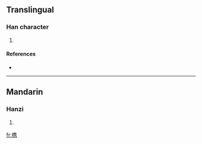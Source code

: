 {{see|檇}}
==Translingual==

===Han character===
{{Han char|rn=75|rad=木|as=10|sn=14|four=|canj=木人土尸 (DOGS), X木人土尸 (XDOGS)}}

# {{defn|Han|sort=木10}}

====References====
* {{Han ref|kx=0546.251|hdz=21264.120|uh=69DC|ud=27100}}

----

==Mandarin==

===Hanzi===
{{cmn-hanzi|pin=[[bīng]] ([[bing1]]), [[zuì]] ([[zui4]])|wg=ping<sup>1</sup>, tsui<sup>4</sup>}}

# {{defn|Mandarin}}

[[fr:槜]]